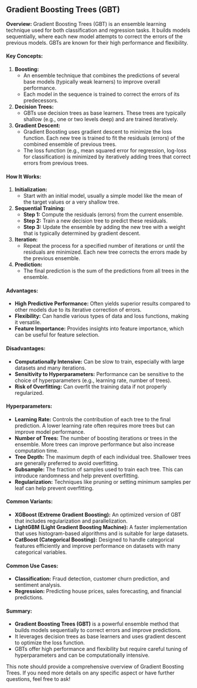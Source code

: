 ## Gradient Boosting Trees (GBT) 

**Overview:**
Gradient Boosting Trees (GBT) is an ensemble learning technique used for both classification and regression tasks. It builds models sequentially, where each new model attempts to correct the errors of the previous models. GBTs are known for their high performance and flexibility.

#### **Key Concepts:**

1. **Boosting:**
   - An ensemble technique that combines the predictions of several base models (typically weak learners) to improve overall performance.
   - Each model in the sequence is trained to correct the errors of its predecessors.

2. **Decision Trees:**
   - GBTs use decision trees as base learners. These trees are typically shallow (e.g., one or two levels deep) and are trained iteratively.

3. **Gradient Descent:**
   - Gradient Boosting uses gradient descent to minimize the loss function. Each new tree is trained to fit the residuals (errors) of the combined ensemble of previous trees.
   - The loss function (e.g., mean squared error for regression, log-loss for classification) is minimized by iteratively adding trees that correct errors from previous trees.

#### **How It Works:**

1. **Initialization:**
   - Start with an initial model, usually a simple model like the mean of the target values or a very shallow tree.

2. **Sequential Training:**
   - **Step 1:** Compute the residuals (errors) from the current ensemble.
   - **Step 2:** Train a new decision tree to predict these residuals.
   - **Step 3:** Update the ensemble by adding the new tree with a weight that is typically determined by gradient descent.

3. **Iteration:**
   - Repeat the process for a specified number of iterations or until the residuals are minimized. Each new tree corrects the errors made by the previous ensemble.

4. **Prediction:**
   - The final prediction is the sum of the predictions from all trees in the ensemble.

#### **Advantages:**

- **High Predictive Performance:** Often yields superior results compared to other models due to its iterative correction of errors.
- **Flexibility:** Can handle various types of data and loss functions, making it versatile.
- **Feature Importance:** Provides insights into feature importance, which can be useful for feature selection.

#### **Disadvantages:**

- **Computationally Intensive:** Can be slow to train, especially with large datasets and many iterations.
- **Sensitivity to Hyperparameters:** Performance can be sensitive to the choice of hyperparameters (e.g., learning rate, number of trees).
- **Risk of Overfitting:** Can overfit the training data if not properly regularized.

#### **Hyperparameters:**

- **Learning Rate:** Controls the contribution of each tree to the final prediction. A lower learning rate often requires more trees but can improve model performance.
- **Number of Trees:** The number of boosting iterations or trees in the ensemble. More trees can improve performance but also increase computation time.
- **Tree Depth:** The maximum depth of each individual tree. Shallower trees are generally preferred to avoid overfitting.
- **Subsample:** The fraction of samples used to train each tree. This can introduce randomness and help prevent overfitting.
- **Regularization:** Techniques like pruning or setting minimum samples per leaf can help prevent overfitting.

#### **Common Variants:**

- **XGBoost (Extreme Gradient Boosting):** An optimized version of GBT that includes regularization and parallelization.
- **LightGBM (Light Gradient Boosting Machine):** A faster implementation that uses histogram-based algorithms and is suitable for large datasets.
- **CatBoost (Categorical Boosting):** Designed to handle categorical features efficiently and improve performance on datasets with many categorical variables.

#### **Common Use Cases:**

- **Classification:** Fraud detection, customer churn prediction, and sentiment analysis.
- **Regression:** Predicting house prices, sales forecasting, and financial predictions.

#### **Summary:**

- **Gradient Boosting Trees (GBT)** is a powerful ensemble method that builds models sequentially to correct errors and improve predictions.
- It leverages decision trees as base learners and uses gradient descent to optimize the loss function.
- GBTs offer high performance and flexibility but require careful tuning of hyperparameters and can be computationally intensive.

This note should provide a comprehensive overview of Gradient Boosting Trees. If you need more details on any specific aspect or have further questions, feel free to ask!
